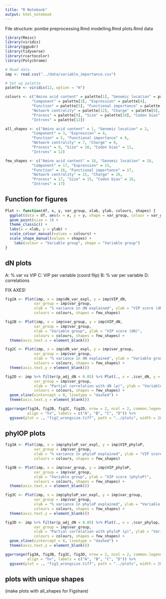 ```yaml
---
title: "R Notebook"
output: html_notebook
---
```


File structure:
pombe
    preprocessing.Rmd
    modelling.Rmd
    plots.Rmd
data
    <data files>

```r
library(Rmisc)
library(viridis)
library(ggpubr)
library(tidyverse)
library(rcartocolor)
library(Polychrome)

# Read data
imp <- read.csv("../data/variable_importance.csv")

# Set up palette
palette <- viridis(12, option = "H")

colours <- c("Amino acid content" = palette[1], "Genomic location" = palette[3],
            "Component" = palette[3], "Expression" = palette[4],
            "Function" = palette[5], "Functional importance" = palette[6],
            "Network centrality" = palette[12], "Charge" = palette[8],
            "Process" = palette[9], "Size" = palette[10], "Codon bias" = palette[10],
            "Introns" = palette[12])

all_shapes <- c("Amino acid content" = 1, "Genomic location" = 2,
            "Component" = 3, "Expression" = 4,
            "Function" = 5, "Functional importance" = 6,
            "Network centrality" = 7, "Charge" = 8,
            "Process" = 9, "Size" = 10, "Codon bias" = 11,
            "Introns" = 12)

few_shapes <- c("Amino acid content" = 16, "Genomic location" = 16,
            "Component" = 17, "Expression" = 15,
            "Function" = 16, "Functional importance" = 17,
            "Network centrality" = 15, "Charge" = 16,
            "Process" = 17, "Size" = 15, "Codon bias" = 16,
            "Introns" = 17)

```

## Function for figures


```r
Plot <- function(df, x, y, var_group, xlab, ylab, colours, shapes) {
  ggplot(data = df, aes(x = x, y = y, shape = var_group, colour = var_group)) +
  geom_point(size = 3) +
  theme_classic() +
  labs(x = xlab, y = ylab) +
  scale_colour_manual(values = colours) +
  scale_shape_manual(values = shapes) +
    labs(colour = "Variable group", shape = "Variable group")
}
```


## dN plots

A: % var vs VIP
C: VIP per variable (coord flip)
B: % var per variable
D: correlations

FIX AXES!


```r
fig2A <- Plot(imp, x = imp$dN_var_expl, y = imp$VIP_dN,
             var_group = imp$var_group, 
             xlab = "% variance in dN explained", ylab = "VIP score (dN)",
             colours = colours, shapes = few_shapes)

fig2B <- Plot(imp, x = imp$var_group, y = imp$VIP_dN,
             var_group = imp$var_group, 
             xlab = "Variable group", ylab = "VIP score (dN)",
             colours = colours, shapes = few_shapes) +
  theme(axis.text.x = element_blank())

fig2C <- Plot(imp, x = imp$dN_var_expl, y = imp$var_group,
             var_group = imp$var_group, 
             xlab = "% variance in dN explained", ylab = "Variable group",
             colours = colours, shapes = few_shapes) +
  theme(axis.text.y = element_blank())

fig2D <- imp %>% filter(p_adj_dN < 0.05) %>% Plot(., x = .$cor_dN, y = .$var_group,
             var_group = imp$var_group, 
             xlab = "Partial correlation with dN (ρ)", ylab = "Variable group",
             colours = colours, shapes = few_shapes) +
  geom_vline(xintercept = 0, linetype = "dashed") +
  theme(axis.text.y = element_blank())
```


```r
ggarrange(fig2A, fig2B, fig2C, fig2D, nrow = 2, ncol = 2, common.legend = TRUE,
          align = "hv", labels = c("A", "B", "C", "D")) %>%
  ggsave(plot = ., "fig2_wrongsize.tiff", path = "../plots", width = 200, height = 200, unit = "mm", dpi = 600)
```


## phylOP plots

```r
fig3A <- Plot(imp, x = imp$phyloP_var_expl, y = imp$VIP_phyloP,
             var_group = imp$var_group, 
             xlab = "% variance in phyloP explained", ylab = "VIP score (phyloP)",
             colours = colours, shapes = few_shapes)

fig3B <- Plot(imp, x = imp$var_group, y = imp$VIP_phyloP,
             var_group = imp$var_group, 
             xlab = "Variable group", ylab = "VIP score (phyloP)",
             colours = colours, shapes = few_shapes) +
  theme(axis.text.x = element_blank())

fig3C <- Plot(imp, x = imp$phyloP_var_expl, y = imp$var_group,
             var_group = imp$var_group, 
             xlab = "% variance in phyloP explained", ylab = "Variable group",
             colours = colours, shapes = few_shapes) +
  theme(axis.text.y = element_blank())

fig3D <- imp %>% filter(p_adj_dN < 0.05) %>% Plot(., x = .$cor_phylop, y = .$var_group,
             var_group = imp$var_group, 
             xlab = "Partial correlation with phyloP (ρ)", ylab = "Variable group",
             colours = colours, shapes = few_shapes) +
  geom_vline(xintercept = 0, linetype = "dashed") +
  theme(axis.text.y = element_blank())
```


```r
ggarrange(fig3A, fig3B, fig3C, fig3D, nrow = 2, ncol = 2, common.legend = TRUE,
          align = "hv", labels = c("A", "B", "C", "D")) %>%
  ggsave(plot = ., "fig3_wrongsize.tiff", path = "../plots", width = 200, height = 200, unit = "mm", dpi = 600)
```


## plots with unique shapes 


(make plots with all_shapes for Figshare)


